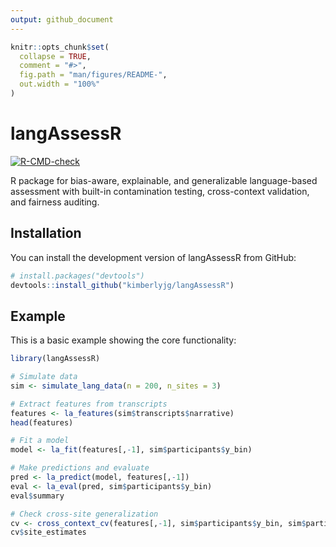 ```yaml
---
output: github_document
---
```


<!-- README.md is generated from README.Rmd. Please edit that file -->

```r
knitr::opts_chunk$set(
  collapse = TRUE,
  comment = "#>",
  fig.path = "man/figures/README-",
  out.width = "100%"
)
```

# langAssessR

<!-- badges: start -->
[![R-CMD-check](https://github.com/kimberlyjg/langAssessR/actions/workflows/R-CMD-check.yaml/badge.svg)](https://github.com/kimberlyjg/langAssessR/actions/workflows/R-CMD-check.yaml)
<!-- badges: end -->

R package for bias-aware, explainable, and generalizable language-based assessment with built-in contamination testing, cross-context validation, and fairness auditing.

## Installation

You can install the development version of langAssessR from GitHub:

```r
# install.packages("devtools")
devtools::install_github("kimberlyjg/langAssessR")
```

## Example

This is a basic example showing the core functionality:

```r
library(langAssessR)

# Simulate data
sim <- simulate_lang_data(n = 200, n_sites = 3)

# Extract features from transcripts
features <- la_features(sim$transcripts$narrative)
head(features)

# Fit a model
model <- la_fit(features[,-1], sim$participants$y_bin)

# Make predictions and evaluate
pred <- la_predict(model, features[,-1])
eval <- la_eval(pred, sim$participants$y_bin)
eval$summary

# Check cross-site generalization
cv <- cross_context_cv(features[,-1], sim$participants$y_bin, sim$participants$site)
cv$site_estimates
```

